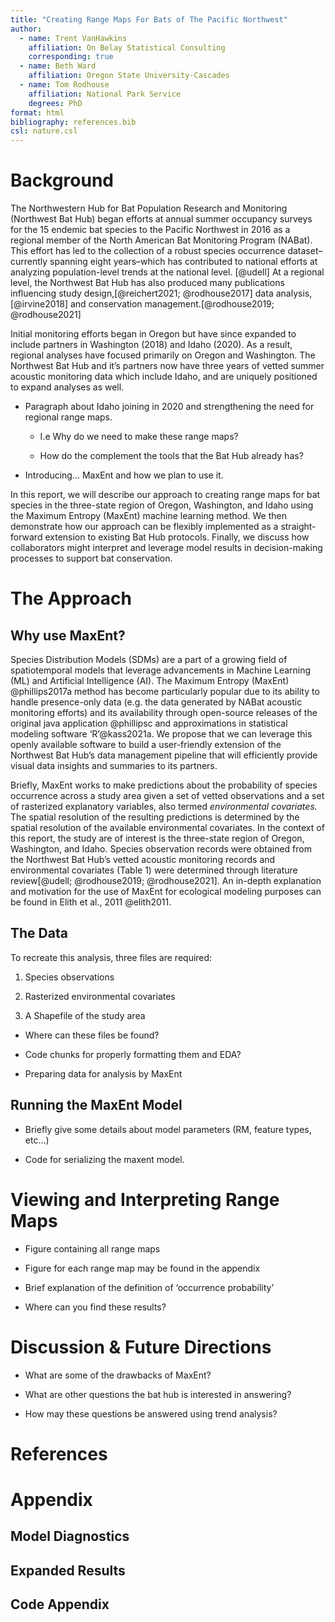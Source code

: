 ```yaml
---
title: "Creating Range Maps For Bats of The Pacific Northwest"
author:   
  - name: Trent VanHawkins
    affiliation: On Belay Statistical Consulting
    corresponding: true
  - name: Beth Ward
    affiliation: Oregon State University-Cascades
  - name: Tom Rodhouse
    affiliation: National Park Service
    degrees: PhD
format: html
bibliography: references.bib
csl: nature.csl
---
```


# Background

The Northwestern Hub for Bat Population Research and Monitoring (Northwest Bat Hub) began efforts at annual summer occupancy surveys for the 15 endemic bat species to the Pacific Northwest in 2016 as a regional member of the North American Bat Monitoring Program (NABat). This effort has led to the collection of a robust species occurrence dataset–currently spanning eight years–which has contributed to national efforts at analyzing population-level trends at the national level. [@udell] At a regional level, the Northwest Bat Hub has also produced many publications influencing study design,[@reichert2021; @rodhouse2017] data analysis, [@irvine2018] and conservation management.[@rodhouse2019; @rodhouse2021]

Initial monitoring efforts began in Oregon but have since expanded to include partners in Washington (2018) and Idaho (2020). As a result, regional analyses have focused primarily on Oregon and Washington. The Northwest Bat Hub and it's partners now have three years of vetted summer acoustic monitoring data which include Idaho, and are uniquely positioned to expand analyses as well.

-   Paragraph about Idaho joining in 2020 and strengthening the need for regional range maps.

    -   I.e Why do we need to make these range maps?

    -   How do the complement the tools that the Bat Hub already has?

-   Introducing... MaxEnt and how we plan to use it.

In this report, we will describe our approach to creating range maps for bat species in the three-state region of Oregon, Washington, and Idaho using the Maximum Entropy (MaxEnt) machine learning method. We then demonstrate how our approach can be flexibly implemented as a straight-forward extension to existing Bat Hub protocols. Finally, we discuss how collaborators might interpret and leverage model results in decision-making processes to support bat conservation.

# The Approach

## Why use MaxEnt?

Species Distribution Models (SDMs) are a part of a growing field of spatiotemporal models that leverage advancements in Machine Learning (ML) and Artificial Intelligence (AI). The Maximum Entropy (MaxEnt) @phillips2017a method has become particularly popular due to its ability to handle presence-only data (e.g. the data generated by NABat acoustic monitoring efforts) and its availability through open-source releases of the original java application @phillipsc and approximations in statistical modeling software ‘R’@kass2021a. We propose that we can leverage this openly available software to build a user-friendly extension of the Northwest Bat Hub’s data management pipeline that will efficiently provide visual data insights and summaries to its partners.

Briefly, MaxEnt works to make predictions about the probability of species occurrence across a study area given a set of vetted observations and a set of rasterized explanatory variables, also termed *environmental covariates.* The spatial resolution of the resulting predictions is determined by the spatial resolution of the available environmental covariates. In the context of this report, the study are of interest is the three-state region of Oregon, Washington, and Idaho. Species observation records were obtained from the Northwest Bat Hub's vetted acoustic monitoring records and environmental covariates (Table 1) were determined through literature review[@udell; @rodhouse2019; @rodhouse2021]. An in-depth explanation and motivation for the use of MaxEnt for ecological modeling purposes can be found in Elith et al., 2011 @elith2011.

## The Data

To recreate this analysis, three files are required:

1.  Species observations

2.  Rasterized environmental covariates

3.  A Shapefile of the study area

-   Where can these files be found?

-   Code chunks for properly formatting them and EDA?

-   Preparing data for analysis by MaxEnt

## Running the MaxEnt Model

-   Briefly give some details about model parameters (RM, feature types, etc...)

-   Code for serializing the maxent model.

# Viewing and Interpreting Range Maps

-   Figure containing all range maps

-   Figure for each range map may be found in the appendix

-   Brief explanation of the definition of 'occurrence probability'

-   Where can you find these results?

# Discussion & Future Directions

-   What are some of the drawbacks of MaxEnt?

-   What are other questions the bat hub is interested in answering?

-   How may these questions be answered using trend analysis?

# References

::: {#refs}
:::

# Appendix

## Model Diagnostics

## Expanded Results

## Code Appendix 
